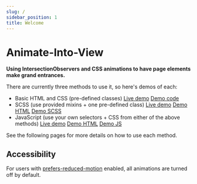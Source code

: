 ```yaml
---
slug: /
sidebar_position: 1
title: Welcome
---
```


# Animate-Into-View
**Using IntersectionObservers and CSS animations to have page elements make grand entrances.**

There are currently three methods to use it, so here's demos of each:

<ul className="flex-list">
	<li className="flex-list__item">
		<span>Basic HTML and CSS (pre-defined classes)</span>
		<a href="https://doubleedesign.github.io/animate-into-view/demo-basic.html" target="_blank">Live demo</a>
		<a href="https://github.com/doubleedesign/animate-into-view/blob/master/docs/demo-basic.html">Demo code</a>
	</li>
	<li className="flex-list__item">
		<span>SCSS (use provided mixins + one pre-defined class)</span>
		<a href="https://doubleedesign.github.io/animate-into-view/demo-scss.html" target="_blank">Live demo</a>
		<a href="https://github.com/doubleedesign/animate-into-view/blob/master/docs/demo-scss.html">Demo HTML</a>
		<a href="https://github.com/doubleedesign/animate-into-view/blob/master/docs/demo-scss.scss">Demo SCSS</a>
	</li>
	<li className="flex-list__item">
		<span>JavaScript (use your own selectors + CSS from either of the above methods)</span>
		<a href="https://doubleedesign.github.io/animate-into-view/demo-js.html" target="_blank">Live demo</a>
		<a href="https://github.com/doubleedesign/animate-into-view/blob/master/docs/demo-js.html">Demo HTML</a>
		<a href="https://github.com/doubleedesign/animate-into-view/blob/master/docs/demo.js">Demo JS</a>
	</li>
</ul>

See the following pages for more details on how to use each method.

## Accessibility

For users with [prefers-reduced-motion](https://developer.mozilla.org/en-US/docs/Web/CSS/@media/prefers-reduced-motion) enabled, all animations are turned off by default.


